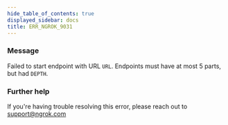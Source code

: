 ```yaml
---
hide_table_of_contents: true
displayed_sidebar: docs
title: ERR_NGROK_9031
---
```


### Message

Failed to start endpoint with URL `URL`. Endpoints must have at most 5 parts, but had `DEPTH`.

### Further help

If you're having trouble resolving this error, please reach out to [support@ngrok.com](mailto:support@ngrok.com?subject=Help%20with%20ERR_NGROK_9031)
